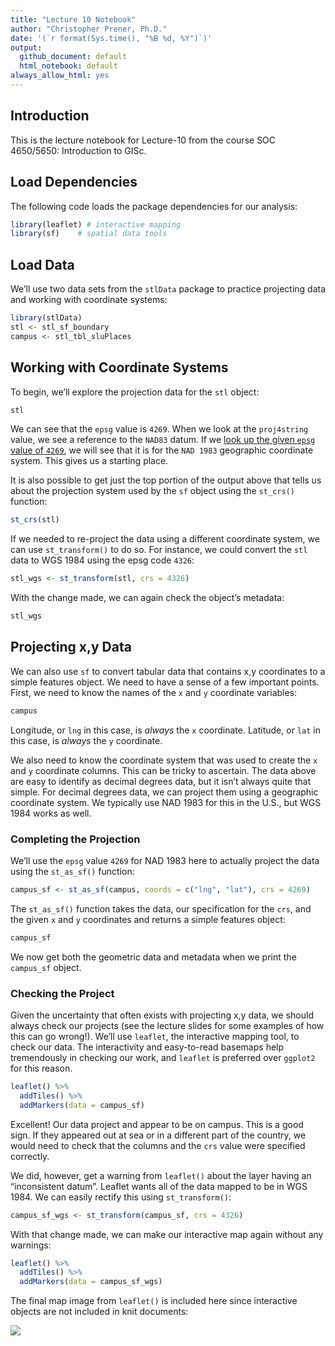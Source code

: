 ```yaml
---
title: "Lecture 10 Notebook"
author: "Christopher Prener, Ph.D."
date: '(`r format(Sys.time(), "%B %d, %Y")`)'
output: 
  github_document: default
  html_notebook: default 
always_allow_html: yes
---
```


## Introduction
This is the lecture notebook for Lecture-10 from the course SOC 4650/5650: Introduction to GISc.

## Load Dependencies
The following code loads the package dependencies for our analysis:

```r
library(leaflet) # interactive mapping
library(sf)    # spatial data tools
```

## Load Data
We'll use two data sets from the `stlData` package to practice projecting data and working with coordinate systems:

```r
library(stlData)
stl <- stl_sf_boundary
campus <- stl_tbl_sluPlaces
```

## Working with Coordinate Systems
To begin, we'll explore the projection data for the `stl` object:

```r
stl
```

We can see that the `epsg` value is `4269`. When we look at the `proj4string` value, we see a reference to the `NAD83` datum. If we [look up the given `epsg` value of `4269`](http://spatialreference.org/ref/epsg/4269/), we will see that it is for the `NAD 1983` geographic coordinate system. This gives us a starting place. 

It is also possible to get just the top portion of the output above that tells us about the projection system used by the `sf` object using the `st_crs()` function:

```r
st_crs(stl)
```

If we needed to re-project the data using a different coordinate system, we can use `st_transform()` to do so. For instance, we could convert the `stl` data to WGS 1984 using the epsg code `4326`:

```r
stl_wgs <- st_transform(stl, crs = 4326)
```

With the change made, we can again check the object's metadata:

```r
stl_wgs
```

## Projecting x,y Data
We can also use `sf` to convert tabular data that contains x,y coordinates to a simple features object. We need to have a sense of a few important points. First, we need to know the names of the `x` and `y` coordinate variables:

```r
campus
```

Longitude, or `lng` in this case, is *always* the `x` coordinate. Latitude, or `lat` in this case, is *always* the `y` coordinate.

We also need to know the coordinate system that was used to create the `x` and `y` coordinate columns. This can be tricky to ascertain. The data above are easy to identify as decimal degrees data, but it isn't always quite that simple. For decimal degrees data, we can project them using a geographic coordinate system. We typically use NAD 1983 for this in the U.S., but WGS 1984 works as well. 

### Completing the Projection
We'll use the `epsg` value `4269` for NAD 1983 here to actually project the data using the `st_as_sf()` function:

```r
campus_sf <- st_as_sf(campus, coords = c("lng", "lat"), crs = 4269)
```

The `st_as_sf()` function takes the data, our specification for the `crs`, and the given `x` and `y` coordinates and returns a simple features object:

```r
campus_sf
```

We now get both the geometric data and metadata when we print the `campus_sf` object.

### Checking the Project
Given the uncertainty that often exists with projecting x,y data, we should always check our projects (see the lecture slides for some examples of how this can go wrong!). We'll use `leaflet`, the interactive mapping tool, to check our data. The interactivity and easy-to-read basemaps help tremendously in checking our work, and `leaflet` is preferred over `ggplot2` for this reason.

```r
leaflet() %>%
  addTiles() %>%
  addMarkers(data = campus_sf)
```

Excellent! Our data project and appear to be on campus. This is a good sign. If they appeared out at sea or in a different part of the country, we would need to check that the columns and the `crs` value were specified correctly.

We did, however, get a warning from `leaflet()` about the layer having an "inconsistent datum". Leaflet wants all of the data mapped to be in WGS 1984. We can easily rectify this using `st_transform()`:

```r
campus_sf_wgs <- st_transform(campus_sf, crs = 4326)
```

With that change made, we can make our interactive map again without any warnings:

```r
leaflet() %>%
  addTiles() %>%
  addMarkers(data = campus_sf_wgs)
```

The final map image from `leaflet()` is included here since interactive objects are not included in knit documents:

![](img/leafletMap.png)